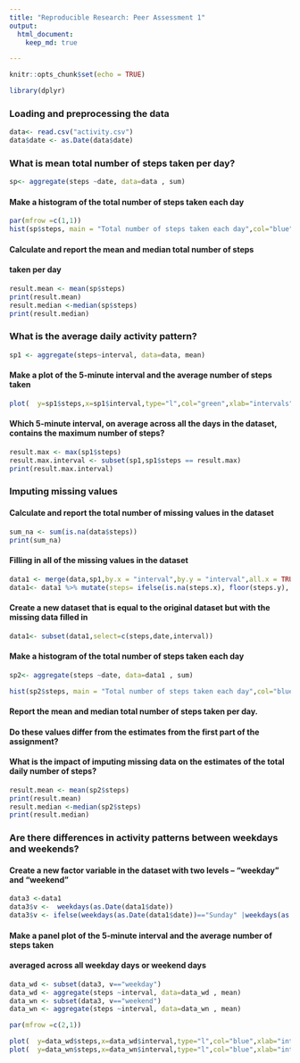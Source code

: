 ---
title: "Reproducible Research: Peer Assessment 1"
output: 
  html_document:
    keep_md: true

---

```{r setup, include=FALSE}
knitr::opts_chunk$set(echo = TRUE)

library(dplyr)
```
### Loading and preprocessing the data

```{r}
data<- read.csv("activity.csv")
data$date <- as.Date(data$date)
```

### What is mean total number of steps taken per day? 

```{r}
sp<- aggregate(steps ~date, data=data , sum)
```
#### Make a histogram of the total number of steps taken each day
```{r}
par(mfrow =c(1,1))
hist(sp$steps, main = "Total number of steps taken each day",col="blue",xlab="Number of Steps")
```

#### Calculate and report the **mean** and **median** total number of steps 
#### taken per day
```{r}
result.mean <- mean(sp$steps)
print(result.mean)
result.median <-median(sp$steps)
print(result.median)
```
### What is the average daily activity pattern?

```{r}
sp1 <- aggregate(steps~interval, data=data, mean)
```

#### Make a  plot  of the 5-minute interval  and the average number of steps  taken
```{r}
plot(  y=sp1$steps,x=sp1$interval,type="l",col="green",xlab="intervals",ylab ="Average Number of staps" , main = "Average number of steps taken by interval")
```

#### Which 5-minute interval, on average across all the days in the dataset, contains the maximum number of steps?
```{r}
result.max <- max(sp1$steps)
result.max.interval <- subset(sp1,sp1$steps == result.max)
print(result.max.interval)
```
### Imputing missing values

#### Calculate and report the total number of missing values in the dataset
```{r}
sum_na <- sum(is.na(data$steps))
print(sum_na)
```
#### Filling in all of the missing values in the dataset
```{r}
data1 <- merge(data,sp1,by.x = "interval",by.y = "interval",all.x = TRUE)
data1<- data1 %>% mutate(steps= ifelse(is.na(steps.x), floor(steps.y), data1$steps.x))
```
#### Create a new dataset that is equal to the original dataset but with the  missing data filled in
```{r}
data1<- subset(data1,select=c(steps,date,interval))
```
#### Make a histogram of the total number of steps taken each day 
```{r}
sp2<- aggregate(steps ~date, data=data1 , sum)

hist(sp2$steps, main = "Total number of steps taken each day",col="blue",xlab="Number of Steps")
```

#### Report the **mean** and **median** total number of steps taken per day. 
#### Do these values differ from the estimates from the first part of the assignment? 
#### What is the impact of imputing missing data on  the estimates of the total daily number of steps?
```{r}
result.mean <- mean(sp2$steps)
print(result.mean)
result.median <-median(sp2$steps)
print(result.median)
```
### Are there differences in activity patterns between weekdays and weekends?
#### Create a new factor variable in the dataset with two levels -- "weekday" and "weekend" 
```{r}
data3 <-data1
data3$v <-  weekdays(as.Date(data1$date))
data3$v <- ifelse(weekdays(as.Date(data1$date))=="Sunday" |weekdays(as.Date(data1$date))=="Saterday","weekend","weekday")
```
#### Make a panel plot of the 5-minute interval and the average number of steps taken
#### averaged across all weekday days or weekend days
```{r}
data_wd <- subset(data3, v=="weekday")
data_wd <- aggregate(steps ~interval, data=data_wd , mean)
data_wn <- subset(data3, v=="weekend")
data_wn <- aggregate(steps ~interval, data=data_wn , mean)
```
```{r fig.height=10}
par(mfrow =c(2,1))

plot(  y=data_wd$steps,x=data_wd$interval,type="l",col="blue",xlab="intervals",ylab ="Number of Staps" , main = "Weekdays")
plot(  y=data_wn$steps,x=data_wn$interval,type="l",col="blue",xlab="intervals",ylab ="Number of Staps" , main = "Weekend")
```

